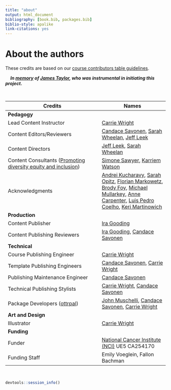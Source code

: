 ```yaml
---
title: "about"
output: html_document
bibliography: [book.bib, packages.bib]
biblio-style: apalike
link-citations: yes
---
```


# About the authors {-}



These credits are based on our [course contributors table guidelines](https://github.com/jhudsl/DaSL_Course_Template_Bookdown/wiki/How-to-give-credits).  
 
&nbsp;
&nbsp;
***In [memory](https://galaxyproject.org/jxtx/) of [James Taylor](https://genomebiology.biomedcentral.com/articles/10.1186/s13059-020-02016-0), who was instrumental in initiating this project.***

&nbsp;


|Credits|Names| 
|-------|-----|
|**Pedagogy**||
|Lead Content Instructor|[Carrie Wright](https://carriewright11.github.io)|
|Content Editors/Reviewers|[Candace Savonen](https://www.cansavvy.com/), [Sarah Wheelan](https://www.hopkinsmedicine.org/profiles/details/sarah-wheelan), [Jeff Leek](https://jtleek.com/)|
|Content Directors| [Jeff Leek](https://jtleek.com/), [Sarah Wheelan](https://www.hopkinsmedicine.org/profiles/details/sarah-wheelan)|
|Content Consultants ([Promoting diversity equity and inclusion](https://jhudatascience.org/ITCR_Cancer_Research_Leadership/promoting-diversity-equity-and-inclusion.html))| [Simone Sawyer](https://www.linkedin.com/in/simone-sawyer-msph-1a3b81110/), [Karriem Watson](https://www.linkedin.com/in/karriem-watson-10361035/)|
|Acknowledgments |[Andrei Kucharavy](https://twitter.com/andrei_chiffa/status/1375449259831595008?ref_src=twsrc%5Etfw%7Ctwcamp%5Etweetembed%7Ctwterm%5E1375449259831595008%7Ctwgr%5E%7Ctwcon%5Es1_c10&ref_url=http%3A%2F%2F127.0.0.1%3A4015%2Fabout-the-authors.html), [Sarah Opitz](https://twitter.com/sl_opitz/status/1375385114859933696?ref_src=twsrc%5Etfw%7Ctwcamp%5Etweetembed%7Ctwterm%5E1375385114859933696%7Ctwgr%5E%7Ctwcon%5Es1_c10&ref_url=http%3A%2F%2F127.0.0.1%3A4015%2Fabout-the-authors.html), [Florian Markowetz](https://twitter.com/markowetzlab/status/1374795012173656064?ref_src=twsrc%5Etfw%7Ctwcamp%5Etweetembed%7Ctwterm%5E1374795012173656064%7Ctwgr%5E%7Ctwcon%5Es1_c10&ref_url=http%3A%2F%2F127.0.0.1%3A4015%2Fabout-the-authors.html), [Brody Foy](https://twitter.com/foy_brody/status/1374799432445739010?ref_src=twsrc%5Etfw%7Ctwcamp%5Etweetembed%7Ctwterm%5E1374799432445739010%7Ctwgr%5E%7Ctwcon%5Es1_c10&ref_url=http%3A%2F%2F127.0.0.1%3A4015%2Fabout-the-authors.html), [Michael Mullarkey](https://twitter.com/mcmullarkey/status/1374838375031656456?ref_src=twsrc%5Etfw%7Ctwcamp%5Etweetembed%7Ctwterm%5E1374838375031656456%7Ctwgr%5E%7Ctwcon%5Es1_c10&ref_url=https%3A%2F%2Fpublish.twitter.com%2F%3Fquery%3Dhttps3A2F2Ftwitter.com2Fmcmullarkey2Fstatus2F1374838375031656456widget%3DTweet), [Anne Carpenter](https://twitter.com/DrAnneCarpenter/status/1375383099782139907?ref_src=twsrc%5Etfw%7Ctwcamp%5Etweetembed%7Ctwterm%5E1375383099782139907%7Ctwgr%5E%7Ctwcon%5Es1_c10&ref_url=https%3A%2F%2Fpublish.twitter.com%2F%3Fquery%3Dhttps3A2F2Ftwitter.com2FDrAnneCarpenter2Fstatus2F1375383099782139907widget%3DTweet), [Luis Pedro Coelho](https://twitter.com/luispedrocoelho/status/1375386159480721412?ref_src=twsrc%5Etfw%7Ctwcamp%5Etweetembed%7Ctwterm%5E1375386159480721412%7Ctwgr%5E%7Ctwcon%5Es1_c10&ref_url=https%3A%2F%2Fpublish.twitter.com%2F%3Fquery%3Dhttps3A2F2Ftwitter.com2Fluispedrocoelho2Fstatus2F1375386159480721412widget%3DTweet), [Keri Martinowich](https://twitter.com/martinowk/status/1374803835940528128?ref_src=twsrc%5Etfw%7Ctwcamp%5Etweetembed%7Ctwterm%5E1374803835940528128%7Ctwgr%5E%7Ctwcon%5Es1_c10&ref_url=https%3A%2F%2Fpublish.twitter.com%2F%3Fquery%3Dhttps3A2F2Ftwitter.com2Fmartinowk2Fstatus2F1374803835940528128widget%3DTweet) |
|**Production**||
|Content Publisher|[Ira Gooding](https://publichealth.jhu.edu/faculty/4130/ira-gooding)|
|Content Publishing Reviewers|[Ira Gooding](https://publichealth.jhu.edu/faculty/4130/ira-gooding), [Candace Savonen](https://www.cansavvy.com/)|
|**Technical**||
|Course Publishing Engineer|[Carrie Wright](https://carriewright11.github.io/)|
|Template Publishing Engineers|[Candace Savonen](https://www.cansavvy.com/), [Carrie Wright](https://carriewright11.github.io/)|
|Publishing Maintenance Engineer|[Candace Savonen](https://www.cansavvy.com/)|
|Technical Publishing Stylists|[Carrie Wright](https://carriewright11.github.io/), [Candace Savonen](https://www.cansavvy.com/)|
|Package Developers ([ottrpal](https://github.com/jhudsl/ottrpal))|[John Muschelli](https://johnmuschelli.com/), [Candace Savonen](https://www.cansavvy.com/), [Carrie Wright](https://carriewright11.github.io/)|
|**Art and Design**||
|Illustrator|[Carrie Wright](https://carriewright11.github.io)|
|**Funding**||
|Funder|[National Cancer Institute (NCI)](https://www.cancer.gov/) UE5 CA254170|
|Funding Staff| Emily Voeglein, Fallon Bachman|

&nbsp;

```r
devtools::session_info()
```
